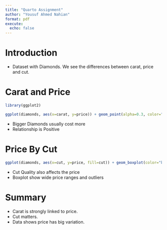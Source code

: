 ---
title: "Quarto Assignment"
author: "Yousuf Ahmed Nahian"
format: pdf
execute:
  echo: false
---

# Introduction

-   Dataset with Diamonds. We see the differences between carat, price and cut.

# Carat and Price

```{r}
library(ggplot2)

ggplot(diamonds, aes(x=carat, y=price)) + geom_point(alpha=0.3, color="blue") + geom_smooth(method="lm", color="yellow", se=FALSE) + labs(title="Price vs Carat", x="Carat", y="Price")
```

-   Bigger Diamonds usually cost more
-   Relationship is Positive

# Price By Cut

```{r}
ggplot(diamonds, aes(x=cut, y=price, fill=cut)) + geom_boxplot(color="brown") + labs(title="Price by Cut", x="Cut", y="Price")
```

-   Cut Quality also affects the price
-   Boxplot show wide price ranges and outliers

# Summary

-   Carat is strongly linked to price.
-   Cut matters.
-   Data shows price has big variation.
